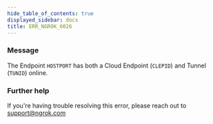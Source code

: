 ```yaml
---
hide_table_of_contents: true
displayed_sidebar: docs
title: ERR_NGROK_6026
---
```




### Message

The Endpoint `HOSTPORT` has both a Cloud Endpoint (`CLEPID`) and Tunnel (`TUNID`) online.

<ErrorDetails error="err_ngrok_6026" />

### Further help

If you're having trouble resolving this error, please reach out to [support@ngrok.com](mailto:support@ngrok.com?subject=Help%20with%20ERR_NGROK_6026)
